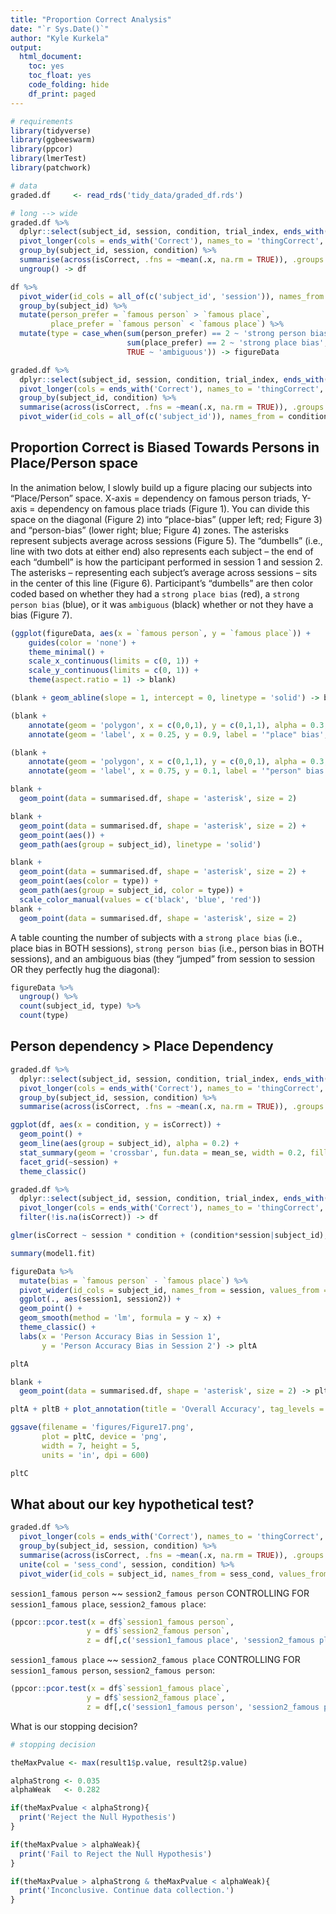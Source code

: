 ```yaml
---
title: "Proportion Correct Analysis"
date: "`r Sys.Date()`"
author: "Kyle Kurkela"
output:
  html_document:
    toc: yes
    toc_float: yes
    code_folding: hide
    df_print: paged
---
```


```r
# requirements
library(tidyverse)
library(ggbeeswarm)
library(ppcor)
library(lmerTest)
library(patchwork)

# data
graded.df     <- read_rds('tidy_data/graded_df.rds')
```

```r
# long --> wide
graded.df %>%
  dplyr::select(subject_id, session, condition, trial_index, ends_with('Correct')) %>%
  pivot_longer(cols = ends_with('Correct'), names_to = 'thingCorrect', values_to = 'isCorrect') %>%
  group_by(subject_id, session, condition) %>%
  summarise(across(isCorrect, .fns = ~mean(.x, na.rm = TRUE)), .groups = 'drop') %>%
  ungroup() -> df

df %>%
  pivot_wider(id_cols = all_of(c('subject_id', 'session')), names_from = condition, values_from = isCorrect) %>%
  group_by(subject_id) %>%
  mutate(person_prefer = `famous person` > `famous place`,
         place_prefer = `famous person` < `famous place`) %>%
  mutate(type = case_when(sum(person_prefer) == 2 ~ 'strong person bias',
                          sum(place_prefer) == 2 ~ 'strong place bias',
                          TRUE ~ 'ambiguous')) -> figureData

graded.df %>%
  dplyr::select(subject_id, session, condition, trial_index, ends_with('Correct')) %>%
  pivot_longer(cols = ends_with('Correct'), names_to = 'thingCorrect', values_to = 'isCorrect') %>%
  group_by(subject_id, condition) %>%
  summarise(across(isCorrect, .fns = ~mean(.x, na.rm = TRUE)), .groups = 'drop') %>%
  pivot_wider(id_cols = all_of(c('subject_id')), names_from = condition, values_from = isCorrect) -> summarised.df
```

## Proportion Correct is Biased Towards Persons in Place/Person space

In the animation below, I slowly build up a figure placing our subjects into "Place/Person" space. X-axis = dependency on famous person triads, Y-axis = dependency on famous place triads (Figure 1). You can divide this space on the diagonal (Figure 2) into "place-bias" (upper left; red; Figure 3) and "person-bias" (lower right; blue; Figure 4) zones. The asterisks represent subjects average across sessions (Figure 5). The "dumbells" (i.e., line with two dots at either end) also represents each subject -- the end of each "dumbell" is how the participant performed in session 1 and session 2. The asterisks -- representing each subject's average across sessions -- sits in the center of this line (Figure 6). Participant's "dumbells" are then color coded based on whether they had a `strong place bias` (red), a `strong person bias` (blue), or it was `ambiguous` (black) whether or not they have a bias (Figure 7).


```r
(ggplot(figureData, aes(x = `famous person`, y = `famous place`)) +
    guides(color = 'none') +
    theme_minimal() +
    scale_x_continuous(limits = c(0, 1)) +
    scale_y_continuous(limits = c(0, 1)) +
    theme(aspect.ratio = 1) -> blank)

(blank + geom_abline(slope = 1, intercept = 0, linetype = 'solid') -> blank)

(blank + 
    annotate(geom = 'polygon', x = c(0,0,1), y = c(0,1,1), alpha = 0.3, fill = scales::muted('red')) +
    annotate(geom = 'label', x = 0.25, y = 0.9, label = '"place" bias', color = scales::muted('red')) -> blank)

(blank +
    annotate(geom = 'polygon', x = c(0,1,1), y = c(0,0,1), alpha = 0.3, fill = scales::muted('blue')) +
    annotate(geom = 'label', x = 0.75, y = 0.1, label = '"person" bias', color = scales::muted('blue')) -> blank)

blank + 
  geom_point(data = summarised.df, shape = 'asterisk', size = 2)

blank +
  geom_point(data = summarised.df, shape = 'asterisk', size = 2) +
  geom_point(aes()) + 
  geom_path(aes(group = subject_id), linetype = 'solid')

blank + 
  geom_point(data = summarised.df, shape = 'asterisk', size = 2) +
  geom_point(aes(color = type)) + 
  geom_path(aes(group = subject_id, color = type)) + 
  scale_color_manual(values = c('black', 'blue', 'red'))
blank + 
  geom_point(data = summarised.df, shape = 'asterisk', size = 2)
```

A table counting the number of subjects with a `strong place bias` (i.e., place bias in BOTH sessions), `strong person bias` (i.e., person bias in BOTH sessions), and an ambiguous bias (they "jumped" from session to session OR they perfectly hug the diagonal):  

```r
figureData %>%
  ungroup() %>%
  count(subject_id, type) %>%
  count(type)
```

## Person dependency > Place Dependency

```r
graded.df %>%
  dplyr::select(subject_id, session, condition, trial_index, ends_with('Correct')) %>%
  pivot_longer(cols = ends_with('Correct'), names_to = 'thingCorrect', values_to = 'isCorrect') %>%
  group_by(subject_id, session, condition) %>%
  summarise(across(isCorrect, .fns = ~mean(.x, na.rm = TRUE)), .groups = 'drop') -> df
```

```r
ggplot(df, aes(x = condition, y = isCorrect)) +
  geom_point() +
  geom_line(aes(group = subject_id), alpha = 0.2) +
  stat_summary(geom = 'crossbar', fun.data = mean_se, width = 0.2, fill = 'gray') +
  facet_grid(~session) +
  theme_classic()
```

```r
graded.df %>%
  dplyr::select(subject_id, session, condition, trial_index, ends_with('Correct')) %>%
  pivot_longer(cols = ends_with('Correct'), names_to = 'thingCorrect', values_to = 'isCorrect') %>%
  filter(!is.na(isCorrect)) -> df

glmer(isCorrect ~ session * condition + (condition*session|subject_id), data = df, family = 'binomial') -> model1.fit

summary(model1.fit)
```

```r
figureData %>%
  mutate(bias = `famous person` - `famous place`) %>%
  pivot_wider(id_cols = subject_id, names_from = session, values_from = bias) %>%
  ggplot(., aes(session1, session2)) +
  geom_point() +
  geom_smooth(method = 'lm', formula = y ~ x) +
  theme_classic() +
  labs(x = 'Person Accuracy Bias in Session 1', 
       y = 'Person Accuracy Bias in Session 2') -> pltA

pltA
```

```r
blank + 
  geom_point(data = summarised.df, shape = 'asterisk', size = 2) -> pltB

pltA + pltB + plot_annotation(title = 'Overall Accuracy', tag_levels = 'A', tag_suffix = ')') -> pltC

ggsave(filename = 'figures/Figure17.png', 
       plot = pltC, device = 'png', 
       width = 7, height = 5, 
       units = 'in', dpi = 600)

pltC
```



## What about our key hypothetical test?

```r
graded.df %>%
  pivot_longer(cols = ends_with('Correct'), names_to = 'thingCorrect', values_to = 'isCorrect') %>%
  group_by(subject_id, session, condition) %>%
  summarise(across(isCorrect, .fns = ~mean(.x, na.rm = TRUE)), .groups = 'drop') %>%
  unite(col = 'sess_cond', session, condition) %>%
  pivot_wider(id_cols = subject_id, names_from = sess_cond, values_from = isCorrect) -> df
```

`session1_famous person` ~~ `session2_famous person` CONTROLLING FOR `session1_famous place`, `session2_famous place`: 

```r
(ppcor::pcor.test(x = df$`session1_famous person`, 
                 y = df$`session2_famous person`, 
                 z = df[,c('session1_famous place', 'session2_famous place')]) -> result1)
```

`session1_famous place` ~~ `session2_famous place` CONTROLLING FOR `session1_famous person`, `session2_famous person`: 

```r
(ppcor::pcor.test(x = df$`session1_famous place`, 
                 y = df$`session2_famous place`, 
                 z = df[,c('session1_famous person', 'session2_famous person')]) -> result2)
```

What is our stopping decision?

```r
# stopping decision

theMaxPvalue <- max(result1$p.value, result2$p.value)

alphaStrong <- 0.035
alphaWeak   <- 0.282

if(theMaxPvalue < alphaStrong){
  print('Reject the Null Hypothesis')
}

if(theMaxPvalue > alphaWeak){
  print('Fail to Reject the Null Hypothesis')
}

if(theMaxPvalue > alphaStrong & theMaxPvalue < alphaWeak){
  print('Inconclusive. Continue data collection.')
}
```

